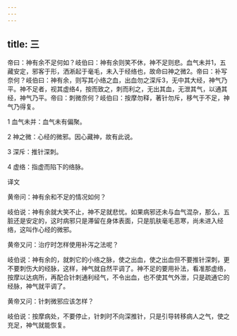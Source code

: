 ```yaml
---
---
---
```

title: 三
---




帝曰：神有余不足何如？岐伯曰：神有余则笑不休，神不足则悲。血气未并1，五藏安定，邪客于形，洒淅起于毫毛，未入于经络也，故命曰神之微2。帝曰：补写奈何？岐伯曰：神有余，则写其小络之血，出血勿之深斥3，无中其大经，神气乃平。神不足者，视其虚络4，按而致之，刺而利之，无出其血，无泄其气，以通其经，神气乃平。帝曰：刺微奈何？岐伯曰：按摩勿释，著针勿斥，移气于不足，神气乃得复。

1 血气未并：血气未有偏聚。

2 神之微：心经的微邪。因心藏神，故有此说。

3 深斥：推针深刺。

4 虚络：指虚而陷下的络脉。

译文

黄帝问：神有余和不足的情况如何？

岐伯说：神有余就大笑不止，神不足就悲忧。如果病邪还未与血气混杂，那么，五脏还是安定的，这时病邪只是滞留在身体表面，只是肌肤毫毛恶寒，尚未进入经络，这叫作心经的微邪。

黄帝又问：治疗时怎样使用补泻之法呢？

岐伯说：神有余的，就刺它的小络之脉，使之出血，使之出血但不要推针深刺，更不要刺伤大的经脉，这样，神气就自然平调了。神不足的要用补法，看准那虚络，按摩以达病所，再配合针刺通利经气，不令出血，也不使其气外泄，只是疏通它的经脉，神气就平调了。

黄帝又问：针刺微邪应该怎样？

岐伯说：按摩病处，不要停止，针刺时不向深推针，只是引导转移病人之气，使之充足，神气就能恢复。